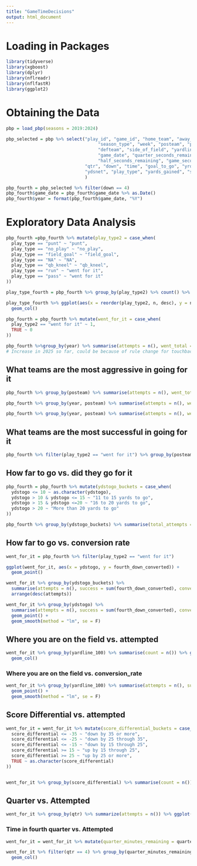 ---
title: "GameTimeDecisions"
output: html_document
---

# **Loading in Packages**
```{r}
library(tidyverse)
library(xgboost)
library(dplyr)
library(nflreadr)
library(nflfastR)
library(ggplot2)
```

# **Obtaining the Data**
```{r}
pbp = load_pbp(seasons = 2019:2024)
```

```{r}
pbp_selected = pbp %>% select("play_id", "game_id", "home_team", "away_team",
                                   "season_type", "week", "posteam", "posteam_type",
                                   "defteam", "side_of_field", "yardline_100",
                                   "game_date", "quarter_seconds_remaining",
                                   "half_seconds_remaining", "game_seconds_remaining",
                              "qtr", "down", "time", "goal_to_go", "yrdln", "ydstogo",
                              "ydsnet", "play_type", "yards_gained", "score_differential", "fourth_down_converted", "fourth_down_failed", "timeout_team", "penalty", "penalty_team", "penalty_type", "weather", "wind", "stadium_id"
                              )
```

```{r}
pbp_fourth = pbp_selected %>% filter(down == 4)
pbp_fourth$game_date = pbp_fourth$game_date %>% as.Date()
pbp_fourth$year = format(pbp_fourth$game_date, "%Y")
```


# **Exploratory Data Analysis**
```{r}
pbp_fourth =pbp_fourth %>% mutate(play_type2 = case_when(
  play_type == "punt" ~ "punt",
  play_type == "no_play" ~ "no_play",
  play_type == "field_goal" ~ "field_goal",
  play_type == "NA" ~ "NA",
  play_type == "qb_kneel" ~ "qb_kneel",
  play_type == "run" ~ "went for it",
  play_type == "pass" ~ "went for it"
))

play_type_fourth = pbp_fourth %>% group_by(play_type2) %>% count() %>% arrange(desc(n))

play_type_fourth %>% ggplot(aes(x = reorder(play_type2, n, desc), y = n)) +
  geom_col()

pbp_fourth = pbp_fourth %>% mutate(went_for_it = case_when(
  play_type2 == "went for it" ~ 1,
  TRUE ~ 0
))

pbp_fourth %>%group_by(year) %>% summarise(attempts = n(), went_total = sum(went_for_it), rate = went_total/attempts)
# Increase in 2025 so far, could be because of rule change for touchbacks. 
```

## What teams are the most aggressive in going for it
```{r}
pbp_fourth %>% group_by(posteam) %>% summarise(attempts = n(), went_total = sum(went_for_it), rate = went_total/attempts) %>% arrange(desc(rate))

pbp_fourth %>% group_by(year, posteam) %>% summarise(attempts = n(), went_total = sum(went_for_it), rate = went_total/attempts) %>% arrange(desc(rate)) %>% filter(year != 2025)

pbp_fourth %>% group_by(year, posteam) %>% summarise(attempts = n(), went_total = sum(went_for_it), rate = went_total/attempts) %>% arrange(desc(rate)) %>% filter(year == 2025)
```

## What teams are the most successful in going for it
```{r}
pbp_fourth %>% filter(play_type2 == "went for it") %>% group_by(posteam) %>% summarise(attempts = n(), converted = sum(fourth_down_converted), success_rate = converted/attempts) %>% arrange(desc(success_rate))
``` 

## How far to go vs. did they go for it
```{r}
pbp_fourth = pbp_fourth %>% mutate(ydstogo_buckets = case_when(
  ydstogo <= 10 ~ as.character(ydstogo),
  ydstogo > 10 & ydstogo <= 15 ~ "11 to 15 yards to go",
  ydstogo > 15 & ydstogo <=20 ~ "16 to 20 yards to go",
  ydstogo > 20 ~ "More than 20 yards to go"
))

pbp_fourth %>% group_by(ydstogo_buckets) %>% summarise(total_attempts = n(), go_for_it = sum(went_for_it)) %>% arrange(desc(go_for_it))
```


## How far to go vs. conversion rate
```{r}
went_for_it = pbp_fourth %>% filter(play_type2 == "went for it")

ggplot(went_for_it, aes(x = ydstogo, y = fourth_down_converted)) + 
  geom_point()

went_for_it %>% group_by(ydstogo_buckets) %>% 
  summarise(attempts = n(), success = sum(fourth_down_converted), conversion_rate = success / attempts)%>% 
  arrange(desc(attempts))

went_for_it %>% group_by(ydstogo) %>%
  summarise(attempts = n(), success = sum(fourth_down_converted), conversion_rate = success / attempts) %>% filter(conversion_rate != 0) %>% arrange(desc(attempts)) %>% ggplot(aes(x = ydstogo, y = conversion_rate)) +
  geom_point() + 
  geom_smooth(method = "lm", se = F)

```

## Where you are on the field vs. attempted
```{r}
went_for_it %>% group_by(yardline_100) %>% summarise(count = n()) %>% ggplot(aes(x = yardline_100, y = count)) + 
  geom_col()
```


### Where you are on the field vs. conversion_rate
```{r}
went_for_it %>% group_by(yardline_100) %>% summarise(attempts = n(), success = sum(fourth_down_converted), conversion_rate = success/attempts) %>% filter(conversion_rate != 0) %>% ggplot(aes(x = yardline_100, y = conversion_rate)) + 
  geom_point() + 
  geom_smooth(method = "lm", se = F)
```


## Score Differential vs. attempted
```{r}
went_for_it = went_for_it %>% mutate(score_differential_buckets = case_when(
  score_differential <= -35 ~ "down by 35 or more",
  score_differential <= -25 ~ "down by 25 through 35",
  score_differential <= -15 ~ "down by 15 through 25",
  score_differential >= 15 ~ "up by 15 through 25",
  score_differential >= 25 ~ "up by 25 or more",
  TRUE ~ as.character(score_differential)
))


went_for_it %>% group_by(score_differential) %>% summarise(count = n()) %>% filter(score_differential >= -35 & score_differential <= 35) %>% ggplot(aes(x = score_differential, y = count)) + geom_col()
```

## Quarter vs. Attempted
```{r}
went_for_it %>% group_by(qtr) %>% summarize(attempts = n()) %>% ggplot(aes(x = qtr, y = attempts)) + geom_col()
```

### Time in fourth quarter vs. Attempted
```{r}
went_for_it = went_for_it %>% mutate(quarter_minutes_remaining = quarter_seconds_remaining %/% 60)

went_for_it %>% filter(qtr == 4) %>% group_by(quarter_minutes_remaining) %>% summarize(attempts = n()) %>% ggplot(aes(quarter_minutes_remaining, attempts)) + 
  geom_col()
```



